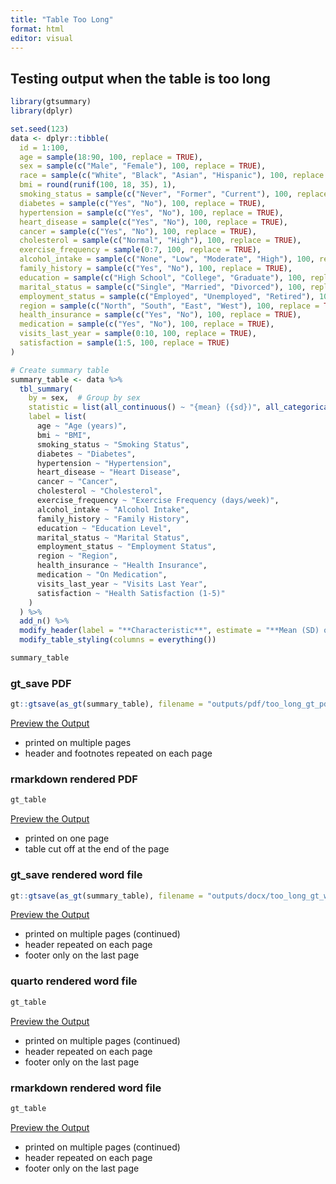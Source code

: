 ```yaml
---
title: "Table Too Long"
format: html
editor: visual
---
```


## Testing output when the table is too long

```r

library(gtsummary)
library(dplyr)

set.seed(123)
data <- dplyr::tibble(
  id = 1:100,
  age = sample(18:90, 100, replace = TRUE),
  sex = sample(c("Male", "Female"), 100, replace = TRUE),
  race = sample(c("White", "Black", "Asian", "Hispanic"), 100, replace = TRUE),
  bmi = round(runif(100, 18, 35), 1),
  smoking_status = sample(c("Never", "Former", "Current"), 100, replace = TRUE),
  diabetes = sample(c("Yes", "No"), 100, replace = TRUE),
  hypertension = sample(c("Yes", "No"), 100, replace = TRUE),
  heart_disease = sample(c("Yes", "No"), 100, replace = TRUE),
  cancer = sample(c("Yes", "No"), 100, replace = TRUE),
  cholesterol = sample(c("Normal", "High"), 100, replace = TRUE),
  exercise_frequency = sample(0:7, 100, replace = TRUE),
  alcohol_intake = sample(c("None", "Low", "Moderate", "High"), 100, replace = TRUE),
  family_history = sample(c("Yes", "No"), 100, replace = TRUE),
  education = sample(c("High School", "College", "Graduate"), 100, replace = TRUE),
  marital_status = sample(c("Single", "Married", "Divorced"), 100, replace = TRUE),
  employment_status = sample(c("Employed", "Unemployed", "Retired"), 100, replace = TRUE),
  region = sample(c("North", "South", "East", "West"), 100, replace = TRUE),
  health_insurance = sample(c("Yes", "No"), 100, replace = TRUE),
  medication = sample(c("Yes", "No"), 100, replace = TRUE),
  visits_last_year = sample(0:10, 100, replace = TRUE),
  satisfaction = sample(1:5, 100, replace = TRUE)
)

# Create summary table
summary_table <- data %>%
  tbl_summary(
    by = sex,  # Group by sex
    statistic = list(all_continuous() ~ "{mean} ({sd})", all_categorical() ~ "{n} ({p}%)"),
    label = list(
      age ~ "Age (years)",
      bmi ~ "BMI",
      smoking_status ~ "Smoking Status",
      diabetes ~ "Diabetes",
      hypertension ~ "Hypertension",
      heart_disease ~ "Heart Disease",
      cancer ~ "Cancer",
      cholesterol ~ "Cholesterol",
      exercise_frequency ~ "Exercise Frequency (days/week)",
      alcohol_intake ~ "Alcohol Intake",
      family_history ~ "Family History",
      education ~ "Education Level",
      marital_status ~ "Marital Status",
      employment_status ~ "Employment Status",
      region ~ "Region",
      health_insurance ~ "Health Insurance",
      medication ~ "On Medication",
      visits_last_year ~ "Visits Last Year",
      satisfaction ~ "Health Satisfaction (1-5)"
    )
  ) %>%
  add_n() %>%
  modify_header(label = "**Characteristic**", estimate = "**Mean (SD) or N (%)**") %>%
  modify_table_styling(columns = everything())

summary_table

```

### gt_save PDF

```r
gt::gtsave(as_gt(summary_table), filename = "outputs/pdf/too_long_gt_pdf.pdf")
```

[Preview the Output](outputs/pdf/too_long_gt_pdf.pdf)

-   printed on multiple pages
-   header and footnotes repeated on each page

### rmarkdown rendered PDF

```r
gt_table
```

[Preview the Output](outputs/pdf/too_long_rmd_pdf.pdf)

-   printed on one page
-   table cut off at the end of the page

### gt_save rendered word file

```r
gt::gtsave(as_gt(summary_table), filename = "outputs/docx/too_long_gt_word.docx")
```

[Preview the Output](outputs/docx/too_long_gt_word.docx)

-   printed on multiple pages (continued)
-   header repeated on each page
-   footer only on the last page

### quarto rendered word file

```r
gt_table
```

[Preview the Output](outputs/docx/too_long_qmd_word.docx)

-   printed on multiple pages (continued)
-   header repeated on each page
-   footer only on the last page

### rmarkdown rendered word file

```r
gt_table
```

[Preview the Output](outputs/docx/too_long_rmd_word.docx)

-   printed on multiple pages (continued)
-   header repeated on each page
-   footer only on the last page
